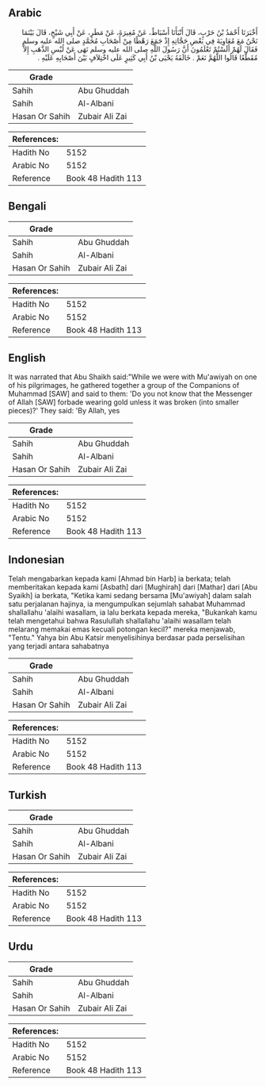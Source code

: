## Arabic


<div dir="rtl" lang="ar" style={{fontSize:'larger',backgroundColor:'#f8f9fa',padding:20}}>
أَخْبَرَنَا أَحْمَدُ بْنُ حَرْبٍ، قَالَ أَنْبَأَنَا أَسْبَاطٌ، عَنْ مُغِيرَةَ، عَنْ مَطَرٍ، عَنْ أَبِي شَيْخٍ، قَالَ بَيْنَمَا نَحْنُ مَعَ مُعَاوِيَةَ فِي بَعْضِ حَجَّاتِهِ إِذْ جَمَعَ رَهْطًا مِنْ أَصْحَابِ مُحَمَّدٍ صلى الله عليه وسلم فَقَالَ لَهُمْ أَلَسْتُمْ تَعْلَمُونَ أَنَّ رَسُولَ اللَّهِ صلى الله عليه وسلم نَهَى عَنْ لُبْسِ الذَّهَبِ إِلاَّ مُقَطَّعًا قَالُوا اللَّهُمَّ نَعَمْ ‏.‏ خَالَفَهُ يَحْيَى بْنُ أَبِي كَثِيرٍ عَلَى اخْتِلاَفٍ بَيْنَ أَصْحَابِهِ عَلَيْهِ ‏.‏
</div>
<div style={{backgroundColor:'#f8f9fa',padding:20, marginBottom: 10}}><table> <thead> <tr> <th>Grade</th> <th></th> </tr> </thead> <tbody> <tr><td>Sahih</td><td>Abu Ghuddah</td></tr><tr><td>Sahih</td><td>Al-Albani</td></tr><tr><td>Hasan Or Sahih</td><td>Zubair Ali Zai</td></tr></tbody></table><table> <thead> <tr> <th>References:</th> <th></th> </tr> </thead> <tbody><tr><td>Hadith No</td><td>5152</td></tr><tr><td>Arabic No</td><td>5152</td></tr><tr><td>Reference</td><td>Book 48 Hadith 113</td></tr></tbody></table></div>

## Bengali


<div dir="ltr" lang="bn" style={{fontSize:'larger',backgroundColor:'#f8f9fa',padding:20}}>

</div>
<div style={{backgroundColor:'#f8f9fa',padding:20, marginBottom: 10}}><table> <thead> <tr> <th>Grade</th> <th></th> </tr> </thead> <tbody> <tr><td>Sahih</td><td>Abu Ghuddah</td></tr><tr><td>Sahih</td><td>Al-Albani</td></tr><tr><td>Hasan Or Sahih</td><td>Zubair Ali Zai</td></tr></tbody></table><table> <thead> <tr> <th>References:</th> <th></th> </tr> </thead> <tbody><tr><td>Hadith No</td><td>5152</td></tr><tr><td>Arabic No</td><td>5152</td></tr><tr><td>Reference</td><td>Book 48 Hadith 113</td></tr></tbody></table></div>

## English


<div dir="ltr" lang="en" style={{fontSize:'larger',backgroundColor:'#f8f9fa',padding:20}}>
It was narrated that Abu Shaikh said:"While we were with Mu'awiyah on one of his pilgrimages, he gathered together a group of the Companions of Muhammad [SAW] and said to them: 'Do you not know that the Messenger of Allah [SAW] forbade wearing gold unless it was broken (into smaller pieces)?' They said: 'By Allah, yes
</div>
<div style={{backgroundColor:'#f8f9fa',padding:20, marginBottom: 10}}><table> <thead> <tr> <th>Grade</th> <th></th> </tr> </thead> <tbody> <tr><td>Sahih</td><td>Abu Ghuddah</td></tr><tr><td>Sahih</td><td>Al-Albani</td></tr><tr><td>Hasan Or Sahih</td><td>Zubair Ali Zai</td></tr></tbody></table><table> <thead> <tr> <th>References:</th> <th></th> </tr> </thead> <tbody><tr><td>Hadith No</td><td>5152</td></tr><tr><td>Arabic No</td><td>5152</td></tr><tr><td>Reference</td><td>Book 48 Hadith 113</td></tr></tbody></table></div>

## Indonesian


<div dir="ltr" lang="id" style={{fontSize:'larger',backgroundColor:'#f8f9fa',padding:20}}>
Telah mengabarkan kepada kami [Ahmad bin Harb] ia berkata; telah memberitakan kepada kami [Asbath] dari [Mughirah] dari [Mathar] dari [Abu Syaikh] ia berkata, "Ketika kami sedang bersama [Mu'awiyah] dalam salah satu perjalanan hajinya, ia mengumpulkan sejumlah sahabat Muhammad shallallahu 'alaihi wasallam, ia lalu berkata kepada mereka, "Bukankah kamu telah mengetahui bahwa Rasulullah shallallahu 'alaihi wasallam telah melarang memakai emas kecuali potongan kecil?" mereka menjawab, "Tentu." Yahya bin Abu Katsir menyelisihinya berdasar pada perselisihan yang terjadi antara sahabatnya
</div>
<div style={{backgroundColor:'#f8f9fa',padding:20, marginBottom: 10}}><table> <thead> <tr> <th>Grade</th> <th></th> </tr> </thead> <tbody> <tr><td>Sahih</td><td>Abu Ghuddah</td></tr><tr><td>Sahih</td><td>Al-Albani</td></tr><tr><td>Hasan Or Sahih</td><td>Zubair Ali Zai</td></tr></tbody></table><table> <thead> <tr> <th>References:</th> <th></th> </tr> </thead> <tbody><tr><td>Hadith No</td><td>5152</td></tr><tr><td>Arabic No</td><td>5152</td></tr><tr><td>Reference</td><td>Book 48 Hadith 113</td></tr></tbody></table></div>

## Turkish


<div dir="ltr" lang="tr" style={{fontSize:'larger',backgroundColor:'#f8f9fa',padding:20}}>

</div>
<div style={{backgroundColor:'#f8f9fa',padding:20, marginBottom: 10}}><table> <thead> <tr> <th>Grade</th> <th></th> </tr> </thead> <tbody> <tr><td>Sahih</td><td>Abu Ghuddah</td></tr><tr><td>Sahih</td><td>Al-Albani</td></tr><tr><td>Hasan Or Sahih</td><td>Zubair Ali Zai</td></tr></tbody></table><table> <thead> <tr> <th>References:</th> <th></th> </tr> </thead> <tbody><tr><td>Hadith No</td><td>5152</td></tr><tr><td>Arabic No</td><td>5152</td></tr><tr><td>Reference</td><td>Book 48 Hadith 113</td></tr></tbody></table></div>

## Urdu


<div dir="rtl" lang="ur" style={{fontSize:'larger',backgroundColor:'#f8f9fa',padding:20}}>

</div>
<div style={{backgroundColor:'#f8f9fa',padding:20, marginBottom: 10}}><table> <thead> <tr> <th>Grade</th> <th></th> </tr> </thead> <tbody> <tr><td>Sahih</td><td>Abu Ghuddah</td></tr><tr><td>Sahih</td><td>Al-Albani</td></tr><tr><td>Hasan Or Sahih</td><td>Zubair Ali Zai</td></tr></tbody></table><table> <thead> <tr> <th>References:</th> <th></th> </tr> </thead> <tbody><tr><td>Hadith No</td><td>5152</td></tr><tr><td>Arabic No</td><td>5152</td></tr><tr><td>Reference</td><td>Book 48 Hadith 113</td></tr></tbody></table></div>
